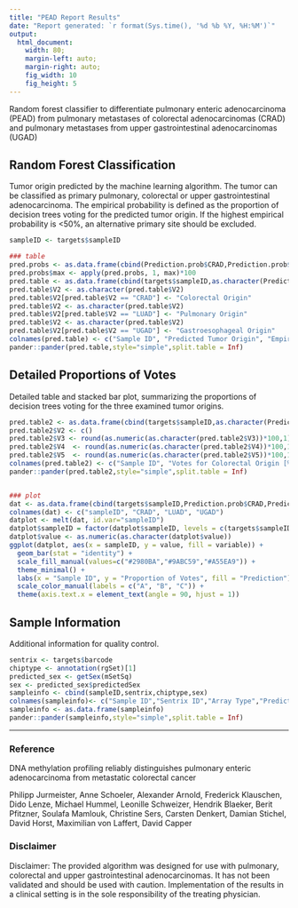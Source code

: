 ---
title: "PEAD Report Results"
date: "Report generated: `r format(Sys.time(), '%d %b %Y, %H:%M')`"
output:
  html_document:
    width: 80;
    margin-left: auto;
    margin-right: auto;
    fig_width: 10
    fig_height: 5
---
  
  
Random forest classifier to differentiate pulmonary enteric adenocarcinoma (PEAD) from pulmonary metastases of colorectal adenocarcinomas (CRAD) and pulmonary metastases from upper gastrointestinal adenocarcinomas (UGAD)

## Random Forest Classification
  
Tumor origin predicted by the machine learning algorithm. The tumor can be classified as primary pulmonary, colorectal or upper gastrointestinal adenocarcinoma. The empirical probability is defined as the proportion of decision trees voting for the predicted tumor origin. If the highest empirical probability is <50%, an alternative primary site should be excluded.
  
```{r,error=FALSE,message=FALSE,warning=FALSE,echo=FALSE,size="Huge"}
sampleID <- targets$sampleID

### table
pred.probs <- as.data.frame(cbind(Prediction.prob$CRAD,Prediction.prob$LUAD,Prediction.prob$Upper_GI))
pred.probs$max <- apply(pred.probs, 1, max)*100
pred.table <- as.data.frame(cbind(targets$sampleID,as.character(Prediction$predicted),round(as.numeric(as.character(pred.probs$max)),1)))
pred.table$V2 <- as.character(pred.table$V2)
pred.table$V2[pred.table$V2 == "CRAD"] <- "Colorectal Origin"
pred.table$V2 <- as.character(pred.table$V2)
pred.table$V2[pred.table$V2 == "LUAD"] <- "Pulmonary Origin"
pred.table$V2 <- as.character(pred.table$V2)
pred.table$V2[pred.table$V2 == "UGAD"] <- "Gastroesophageal Origin"
colnames(pred.table) <- c("Sample ID", "Predicted Tumor Origin", "Empirical Probability [%]")
pander::pander(pred.table,style="simple",split.table = Inf)
```


  
  
## Detailed Proportions of Votes
  
Detailed table and stacked bar plot, summarizing the proportions of decision trees voting for the three examined tumor origins.
```{r,error=FALSE,message=FALSE,warning=FALSE,echo=FALSE,size="Huge"}

pred.table2 <- as.data.frame(cbind(targets$sampleID,as.character(Prediction$predicted),Prediction.prob$CRAD,Prediction.prob$LUAD,Prediction.prob$Upper_GI))
pred.table2$V2 <- c()
pred.table2$V3 <- round(as.numeric(as.character(pred.table2$V3))*100,1)
pred.table2$V4  <- round(as.numeric(as.character(pred.table2$V4))*100,1)
pred.table2$V5  <- round(as.numeric(as.character(pred.table2$V5))*100,1)
colnames(pred.table2) <- c("Sample ID", "Votes for Colorectal Origin [%]", "Votes for Pulmonary Origin [%]", "Votes for Upper Gastrointestinal Origin [%]")
pander::pander(pred.table2,style="simple",split.table = Inf)


### plot
dat <- as.data.frame(cbind(targets$sampleID,Prediction.prob$CRAD,Prediction.prob$LUAD,Prediction.prob$Upper_GI))
colnames(dat) <- c("sampleID", "CRAD", "LUAD", "UGAD")
datplot <- melt(dat, id.var="sampleID")
datplot$sampleID = factor(datplot$sampleID, levels = c(targets$sampleID))
datplot$value <- as.numeric(as.character(datplot$value))
ggplot(datplot, aes(x = sampleID, y = value, fill = variable)) + 
  geom_bar(stat = "identity") +
  scale_fill_manual(values=c("#2980BA","#9ABC59","#A55EA9")) +
  theme_minimal() +
  labs(x = "Sample ID", y = "Proportion of Votes", fill = "Prediction") +
  scale_color_manual(labels = c("A", "B", "C")) +
  theme(axis.text.x = element_text(angle = 90, hjust = 1))
```


  
  
## Sample Information
  
Additional information for quality control.
  
```{r,error=FALSE,message=FALSE,warning=FALSE,echo=FALSE,size="Huge"}
sentrix <- targets$barcode
chiptype <- annotation(rgSet)[1]
predicted_sex <- getSex(mSetSq)
sex <- predicted_sex$predictedSex
sampleinfo <- cbind(sampleID,sentrix,chiptype,sex)
colnames(sampleinfo)<- c("Sample ID","Sentrix ID","Array Type","Predicted Gender")
sampleinfo <- as.data.frame(sampleinfo)
pander::pander(sampleinfo,style="simple",split.table = Inf)
```

***
### Reference  
DNA methylation profiling reliably distinguishes pulmonary enteric adenocarcinoma from metastatic colorectal cancer

Philipp Jurmeister, Anne Schoeler, Alexander Arnold, Frederick Klauschen, Dido Lenze, Michael Hummel, Leonille Schweizer, Hendrik Blaeker, Berit Pfitzner, Soulafa Mamlouk, Christine Sers, Carsten Denkert, Damian Stichel, David Horst, Maximilian von Laffert, David Capper

### Disclaimer  
Disclaimer: The provided algorithm was designed for use with pulmonary, colorectal and upper gastrointestinal adenocarcinomas. It has not been validated and should be used with caution. Implementation of the results in a clinical setting is in the sole responsibility of the treating physician.